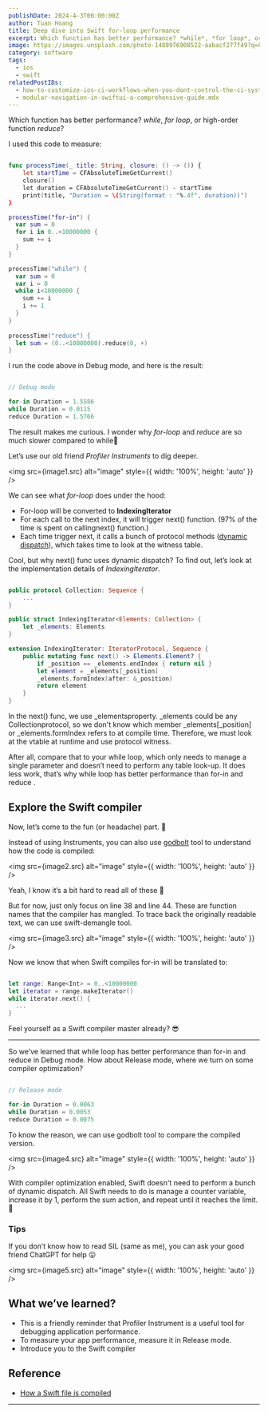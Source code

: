 ```yaml
---
publishDate: 2024-4-3T00:00:00Z
author: Tuan Hoang
title: Deep dive into Swift for-loop performance
excerpt: Which function has better performance? *while*, *for loop*, or high-order function *reduce*? Let's find out!
image: https://images.unsplash.com/photo-1489976908522-aabacf277f49?q=80&w=2070&auto=format&fit=crop&ixlib=rb-4.0.3&ixid=M3wxMjA3fDB8MHxwaG90by1wYWdlfHx8fGVufDB8fHx8fA%3D%3D
category: software
tags:
  - ios
  - swift
relatedPostIDs: 
  - how-to-customize-ios-ci-workflows-when-you-dont-control-the-ci-system.mdx
  - modular-navigation-in-swiftui-a-comprehensive-guide.mdx
---
```



Which function has better performance? *while*, *for loop*, or high-order function *reduce*?

I used this code to measure:

```swift

func processTime(_ title: String, closure: () -> ()) {
    let startTime = CFAbsoluteTimeGetCurrent()
    closure()
    let duration = CFAbsoluteTimeGetCurrent() - startTime
    print(title, "Duration = \(String(format : "%.4f", duration))")
}

processTime("for-in") {
  var sum = 0
  for i in 0..<10000000 {
    sum += i
  }
}

processTime("while") {
  var sum = 0
  var i = 0
  while i<10000000 {
    sum += i
    i += 1
  }
}
        
processTime("reduce") {
  let sum = (0..<10000000).reduce(0, +)
}

```

I run the code above in Debug mode, and here is the result:

```swift

// Debug mode

for-in Duration = 1.5586
while Duration = 0.0115
reduce Duration = 1.5766

```

The result makes me curious. I wonder why *for-loop* and *reduce* are so much slower compared to while🤔

Let’s use our old friend *Profiler Instruments* to dig deeper.

<img src={image1.src} alt="image" style={{ width: '100%', height: 'auto' }} />

We can see what *for-loop* does under the hood:

- For-loop will be converted to **IndexingIterator**
- For each call to the next index, it will trigger next() function. (97% of the time is spent on callingnext() function.)
- Each time trigger next, it calls a bunch of protocol methods ([dynamic dispatch](https://trinhngocthuyen.com/posts/tech/method-dispatch-in-swift/)), which takes time to look at the witness table.

Cool, but why next() func uses dynamic dispatch? To find out, let’s look at the implementation details of *IndexingIterator*.

```swift

public protocol Collection: Sequence {
    ...
}

public struct IndexingIterator<Elements: Collection> { 
    let _elements: Elements
}

extension IndexingIterator: IteratorProtocol, Sequence {
    public mutating func next() -> Elements.Element? {
        if _position == _elements.endIndex { return nil }
        let element = _elements[_position]
        _elements.formIndex(after: &_position)
        return element
    }
}

```

In the next() func, we use _elementsproperty. _elements could be any Collectionprotocol, so we don't know which member _elements[_position] or _elements.formIndex refers to at compile time.
Therefore, we must look at the vtable at runtime and use protocol witness.

After all, compare that to your while loop, which only needs to manage a single parameter and doesn’t need to perform any table look-up.
It does less work, that’s why while loop has better performance than for-in and reduce .

<SubscriptionCard/>

## Explore the Swift compiler

Now, let’s come to the fun (or headache) part. 🥸

Instead of using Instruments, you can also use [godbolt](https://godbolt.org/) tool to understand how the code is compiled:

<img src={image2.src} alt="image" style={{ width: '100%', height: 'auto' }} />

Yeah, I know it’s a bit hard to read all of these 🥲

But for now, just only focus on line 38 and line 44. These are function names that the compiler has mangled.
To trace back the originally readable text, we can use swift-demangle tool.

<img src={image3.src} alt="image" style={{ width: '100%', height: 'auto' }} />

Now we know that when Swift compiles for-in will be translated to:

```swift

let range: Range<Int> = 0..<10000000
let iterator = range.makeIterator()
while iterator.next() {
  ...
}

```

Feel yourself as a Swift compiler master already? 😎

---

So we’ve learned that while loop has better performance than for-in and reduce in Debug mode. How about Release mode, where we turn on some compiler optimization?

```swift

// Release mode

for-in Duration = 0.0063
while Duration = 0.0053
reduce Duration = 0.0075

```

To know the reason, we can use godbolt tool to compare the compiled version.

<img src={image4.src} alt="image" style={{ width: '100%', height: 'auto' }} />

With compiler optimization enabled, Swift doesn't need to perform a bunch of dynamic dispatch. All Swift needs to do is manage a counter variable, increase it by 1, perform the sum action, and repeat until it reaches the limit. 🚀

### Tips

If you don’t know how to read SIL (same as me), you can ask your good friend ChatGPT for help 😛

<img src={image5.src} alt="image" style={{ width: '100%', height: 'auto' }} />

## What we’ve learned?

- This is a friendly reminder that Profiler Instrument is a useful tool for debugging application performance.
- To measure your app performance, measure it in Release mode.
- Introduce you to the Swift compiler

## Reference

- [How a Swift file is compiled](https://trinhngocthuyen.com/posts/tech/how-a-swift-file-is-compiled/)

--- 